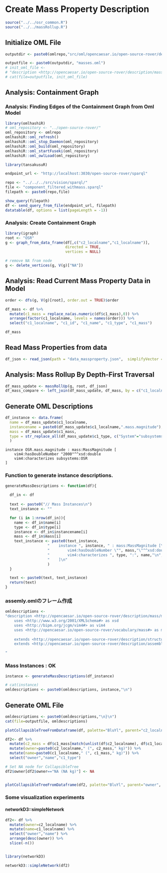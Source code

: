 # Create Mass Property Description

```r
source("../../osr_common.R")
source("../../massRollup.R")
```


## Initialize OML File
```r
outputdir <- paste0(omlrepo,"src/oml/opencaesar.io/open-source-rover/description/mass/")

outputfile <- paste0(outputdir, "masses.oml")
# init_oml_file <- 
# "description <http://opencaesar.io/open-source-rover/description/mass/masses#> as masses {\n}\n"
# cat(file=outputfile, init_oml_file)
```

## Analysis: Containment Graph

### Analysis: Finding Edges of the Containment Graph from Oml Model
```r
library(omlhashiR)
# oml_repository <- "../open-source-rover/"
oml_repository <- omlrepo
omlhashiR::oml_refresh()
omlhashiR::oml_stop_Daemon(oml_repository)
omlhashiR::oml_build(oml_repository)
omlhashiR::oml_startFuseki(oml_repository)
omlhashiR::oml_owlLoad(oml_repository)
```

```r
library(tansakusuR)

endpoint_url <- "http://localhost:3030/open-source-rover/sparql"

repo <- "../../../src/vision/sparql/"
file <- "component_filtered_withmass.sparql"
filepath <- paste0(repo,file)

show_query(filepath)
df <- send_query_from_file(endpoint_url, filepath)
datatable(df, options = list(pageLength = -1))
```

### Analysis: Create Containment Graph

```r
library(igraph)
root <- "OSR"
g <- graph_from_data_frame(df[,c("c2_localname","c1_localname")], 
                           directed = TRUE, 
                           vertices = NULL)

# remove NA from node
g <- delete_vertices(g, V(g)["NA"])

```

## Analysis: Read Current Mass Property Data in Model

```r
order <- dfs(g, V(g)[root], order.out = TRUE)$order

df_mass <- df %>%
  mutate(c1_mass = replace_na(as.numeric(df$c1_mass),0)) %>% 
  arrange(factor(c1_localname, levels = names(order))) %>%
  select("c1_localname", "c1_id", "c1_name", "c1_type", "c1_mass")

df_mass
```

## Read Mass Properties from data

```r
df_json <- read_json(path = "data_massproperty.json",  simplifyVector = TRUE)
```

## Analysis: Mass Rollup By Depth-First Traversal

```r
df_mass_update <- massRollUp(g, root, df_json)
df_mass_compare <- left_join(df_mass_update, df_mass, by = c("c1_localname","c1_id","c1_name","c1_type"), suffix = c("", "_before"))
```



## Generate OML Descriptions






```r
df_instance <- data.frame(
  name = df_mass_update$c1_localname,
  instancename = paste0(df_mass_update$c1_localname,".mass.magnitude"),
  mass = df_mass_update$c1_mass,
  type = str_replace_all(df_mass_update$c1_type, c("System"="subsystems", "Subsystem"="subsystems", "Assembly"="assembly"))
  ) 
```




	instance OSR.mass.magnitude : mass:MassMagnitude [
		vim4:hasDoubleNumber "2000"^^xsd:double
		vim4:characterizes subsystems:OSR
	]



### Function to generate instance descriptions.

```r
generateMassDescriptions <- function(df){
  
  df_in <- df
  
  text <- paste0("// Mass Instances\n")
  text_instance <- ""

  for (i in 1:nrow(df_in)){
    name <- df_in$name[i]
    type <- df_in$type[i]
    instance <- df_in$instancename[i]
    mass <- df_in$mass[i]
    text_instance <- paste0(text_instance,
                   "	instance ", instance, " : mass:MassMagnitude [\n",
                   "		vim4:hasDoubleNumber \"", mass,"\"^^xsd:double\n",
                   "		vim4:characterizes ", type, ":", name,"\n",
                   "	]\n"
                   )
  }

  text <- paste0(text, text_instance)
  return(text)
}

```



### assemly.omlのフレーム作成
```r
omldescriptions <-
"description <http://opencaesar.io/open-source-rover/description/mass/masses#> as masses {
	uses <http://www.w3.org/2001/XMLSchema#> as xsd
	uses <http://bipm.org/jcgm/vim4#> as vim4
	uses <http://opencaesar.io/open-source-rover/vocabulary/mass#> as mass
	
	extends <http://opencaesar.io/open-source-rover/description/structure/subsystems#> as subsystems
	extends <http://opencaesar.io/open-source-rover/description/assembly/assembly#> as assembly

"
```

### Mass Instances : OK

```r
instance <- generateMassDescriptions(df_instance)

# cat(instance)
omldescriptions <- paste0(omldescriptions, instance,"\n")

```

## Generate OML File
```r
omldescriptions <- paste0(omldescriptions,"\n}\n")
cat(file=outputfile, omldescriptions)
```


```r
plotCollapsibleTreeFromDataframe(df, palette="BluYl", parent="c2_localname", child="c1_localname",type="c1_type")
```

```r
df2<- df %>%
  mutate(c2_mass = df$c1_mass[match(unlist(df$c2_localname), df$c1_localname)]) %>%
  mutate(owner=paste0(c2_localname," (", c2_mass," kg)")) %>%
  mutate(name=paste0(c1_localname," (", c1_mass," kg)")) %>%
  select("owner","name","c1_type")

# Set NA node for CollapsibleTree
df2$owner[df2$owner=="NA (NA kg)"] <- NA


plotCollapsibleTreeFromDataframe(df2, palette="BluYl", parent="owner", child="name",type="c1_type")
```


### Some visualization experiments

#### networkD3::simpleNetwork
```r
df2<- df %>% 
  mutate(owner=c2_localname) %>%
  mutate(name=c1_localname) %>%
  select("owner","name") %>%
  arrange(desc(owner)) %>%  
  slice(-n())


library(networkD3)

networkD3::simpleNetwork(df2)
```

